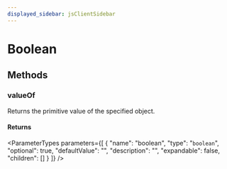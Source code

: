 ```yaml
---
displayed_sidebar: jsClientSidebar
---
```



# Boolean

## Methods

### valueOf

Returns the primitive value of the specified object.

#### Returns

<ParameterTypes parameters={[
  {
    "name": "boolean",
    "type": "`boolean`",
    "optional": true,
    "defaultValue": "",
    "description": "",
    "expandable": false,
    "children": []
  }
]} />
